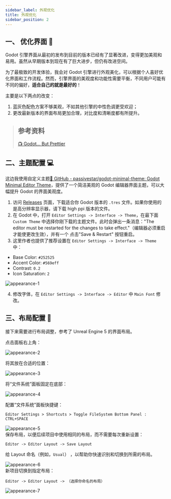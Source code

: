 ```yaml
---
sidebar_label: 外观优化
title: 外观优化
sidebar_position: 2
---
```


## 一、 优化界面 🎨

Godot 引擎界面从最初的发布到目前的版本已经有了显著改进，变得更加美观和易用。虽然从早期版本到现在有了巨大进步，但仍有改进空间。

为了最极致的开发体验，我会对 Godot 引擎进行外观美化，可以根据个人喜好优化界面和工作流程。然而，引擎界面的美观度和功能性需要平衡，不同用户可能有不同的偏好，<b>适合自己的就是最好的</b>！

主要是以下两点的改变：

1. 蓝灰色配色方案不够美观，不如其他引擎的中性色调更受欢迎；
2. 更改最新版本的界面布局更加合理，对比度和清晰度都有所提升。

> ## 参考资料
>
> [📺 Godot... But Prettier](https://www.youtube.com/watch?v=WmZq3UgOGKY)

## 二、主题配置 💻

这边我使用自定义主题[🔗 GitHub - passivestar/godot-minimal-theme: Godot Minimal Editor Theme](https://github.com/passivestar/godot-minimal-theme)，提供了一个简洁美观的 Godot 编辑器界面主题，可以大幅提升 Godot 的界面美观度。

1. 访问 [Releases](https://github.com/passivestar/godot-minimal-theme/releases) 页面，下载适合你 Godot 版本的 `.tres` 文件。如果你使用的是高分辨率显示器，请下载 high ppi 版本的文件。
2. 在 Godot 中，打开 `Editor Settings -> Interface -> Theme`，在最下面 `Custom Theme` 中选择你刚下载的主题文件。此时会弹出一条消息："The editor must be restarted for the changes to take effect."（编辑器必须重启才能使更改生效），并有一个 点击"Save & Restart" 按钮重启。
3. 这里作者也提供了推荐设置在 `Editor Settings -> Interface -> Theme` 中：

- Base Color: `#252525`
- Accent Color: `#569eff`
- Contrast: `0.2`
- Icon Saturation: `2`

<img src="/godot/appearance/1.png" alt="appearance-1" />

4. 修改字体，在 `Editor Settings -> Interface -> Editor` 中 `Main Font` 修改。

## 三、布局配置 📐

接下来需要进行布局调整，参考了 Unreal Engine 5 的界面布局。

点击面板右上角：

<img src="/godot/appearance/2.png" alt="appearance-2" />

将其放在合适的位置：

<img src="/godot/appearance/3.png" alt="appearance-3" />

将“文件系统”面板固定在底部：

<img src="/godot/appearance/4.png" alt="appearance-4" />

配置“文件系统”面板快捷键：

`Editor Settings > Shortcuts > Toggle FileSystem Bottom Panel : CTRL+SPACE`

<img src="/godot/appearance/5.png" alt="appearance-5" />
<br />
保存布局，以便后续项目中使用相同的布局，而不需要每次重新设置：

`Editor -> Editor Layout -> Save Layout`

给 Layout 命名（例如，`Usual`） ，以帮助你快速识别和切换到所需的布局。

<img src="/godot/appearance/6.jpg" alt="appearance-6" />
<br />
新项目切换到指定布局：

`Editor -> Editor Layout -> （选择你命名的布局）`

<img src="/godot/appearance/7.jpg" alt="appearance-7" />
